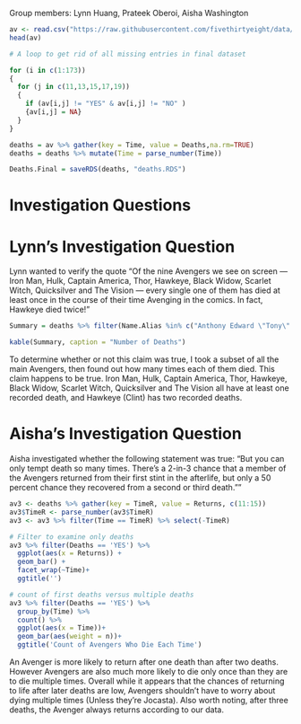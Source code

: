 Group members: Lynn Huang, Prateek Oberoi, Aisha Washington 

```r
av <- read.csv("https://raw.githubusercontent.com/fivethirtyeight/data/master/avengers/avengers.csv", stringsAsFactors = FALSE)
head(av)
```


```r
# A loop to get rid of all missing entries in final dataset

for (i in c(1:173))
{
  for (j in c(11,13,15,17,19))
  {
    if (av[i,j] != "YES" & av[i,j] != "NO" )
    {av[i,j] = NA}
  }
}

deaths = av %>% gather(key = Time, value = Deaths,na.rm=TRUE)
deaths = deaths %>% mutate(Time = parse_number(Time))
```

```r
Deaths.Final = saveRDS(deaths, "deaths.RDS")
```


# Investigation Questions 

# Lynn's Investigation Question

Lynn wanted to verify the quote "Of the nine Avengers we see on screen — Iron Man, Hulk, Captain America, Thor, Hawkeye, Black Widow, Scarlet Witch, Quicksilver and The Vision — every single one of them has died at least once in the course of their time Avenging in the comics. In fact, Hawkeye died twice!"

```r
Summary = deaths %>% filter(Name.Alias %in% c("Anthony Edward \"Tony\" Stark","Robert Bruce Banner","Thor Odinson","Steven Rogers","Clinton Francis Barton","Pietro Maximoff","Wanda Maximoff","Natalia Alianovna Romanova","Victor Shade (alias)")) %>% group_by(Name.Alias) %>% select(Name.Alias,Deaths,Time) %>% summarise( no.deaths = max(Time))

kable(Summary, caption = "Number of Deaths")
```
To determine whether or not this claim was true, I took a subset of all the main Avengers, then found out how many times each of them died. This claim happens to be true. Iron Man, Hulk, Captain America, Thor, Hawkeye, Black Widow, Scarlet Witch, Quicksilver and The Vision all have at least one recorded death, and Hawkeye (Clint) has two recorded deaths. 

# Aisha's Investigation Question

Aisha investigated whether the following statement was true:
"But you can only tempt death so many times. There’s a 2-in-3 chance that a member of the Avengers returned from their first 
stint in the afterlife, but only a 50 percent chance they recovered from a second or third death.""

```r
av3 <- deaths %>% gather(key = TimeR, value = Returns, c(11:15))
av3$TimeR <- parse_number(av3$TimeR)
av3 <- av3 %>% filter(Time == TimeR) %>% select(-TimeR)

# Filter to examine only deaths
av3 %>% filter(Deaths == 'YES') %>% 
  ggplot(aes(x = Returns)) +
  geom_bar() +
  facet_wrap(~Time)+
  ggtitle('')

# count of first deaths versus multiple deaths
av3 %>% filter(Deaths == 'YES') %>% 
  group_by(Time) %>% 
  count() %>% 
  ggplot(aes(x = Time))+
  geom_bar(aes(weight = n))+
  ggtitle('Count of Avengers Who Die Each Time')
```

An Avenger is more likely to return after one death than after two deaths. However Avengers are also much more likely to die only once than they are to die multiple times.  Overall while it appears that the chances of returning to life after later deaths are low, Avengers shouldn't have to worry about dying multiple times (Unless they're Jocasta).  Also worth noting, after three deaths, the Avenger always returns according to our data.
